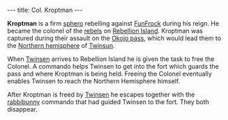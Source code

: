 ---
title: Col. Kroptman
---

{{twinsunica import}}{{Infobox Character
 |image=Kroptman.gif
 |race=Sphero
 |gender=Male
 |size=Small
 |age=Adult
 |magical=no
 |lba1=yes
 |lba2=
 |alignment=rebel
 |occupation=
 |requires=
 |amount=
 |fam1=
 |fam2=
 |planet=
 |island=
 |building=
}}

'''Kroptman''' is a firm [[sphero]] rebelling against [[FunFrock]] during his reign. He became the colonel of the [[rebel]]s on [[Rebellion Island]]. Kroptman was captured during their assault on the [[Okojo pass]], which would lead them to the [[Northern hemisphere]] of [[Twinsun]].

When [[Twinsen]] arrives to Rebellion Island he is given the task to free the Colonel. A commando helps Twinsen to get into the fort which guards the pass and where Kroptman is being held. Freeing the Colonel eventually enables Twinsen to reach the Northern Hemisphere himself.

After Kroptman is freed by [[Twinsen]] he escapes together with the [[rabbibunny]] commando that had guided Twinsen to the fort. They both disappear.

<!-- remove these category links when they're all automated by categorizers...
[[Category:Spheroes]]
[[Category:Male characters]]
[[Category:Small characters]]
[[Category:Adult characters]]
[[Category:Rebellion Island inhabitants]]
[[Category:Rebels]] -->